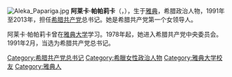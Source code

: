 [[File:Aleka_Papariga.jpg|right]]
'''阿莱卡·帕帕莉卡'''（{{lang-el|Αλέκα Παπαρήγα}}，{{bd|1945年||catIdx=A}}），生于[[雅典|雅典]]，希腊政治人物，1991年至2013年，担任[[希腊共产党|希腊共产党]]总书记。她是希腊共产党第一个女领导人。

阿莱卡·帕帕莉卡曾在[[雅典大学|雅典大学]]学习。1978年起，她进入希腊共产党中央委员会。1991年2月，当选为希腊共产党总书记。

[[Category:希腊共产党总书记|Category:希腊共产党总书记]]
[[Category:希臘女性政治人物|Category:希臘女性政治人物]]
[[Category:雅典大学校友|Category:雅典大学校友]]
[[Category:雅典人|Category:雅典人]]